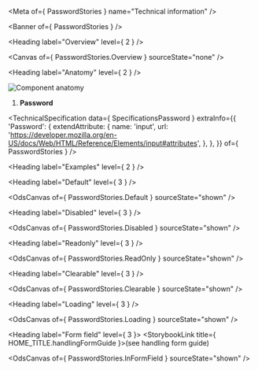 
<Meta of={ PasswordStories } name="Technical information" />

<Banner of={ PasswordStories } />

<Heading label="Overview" level={ 2 } />

<Canvas of={ PasswordStories.Overview } sourceState="none" />

<Heading label="Anatomy" level={ 2 } />

![Component anatomy](components/password/anatomy-tech.png "Component anatomy")

1. **Password**

<TechnicalSpecification
  data={ SpecificationsPassword }
  extraInfo={{
    'Password': {
      extendAttribute: {
        name: 'input',
        url: 'https://developer.mozilla.org/en-US/docs/Web/HTML/Reference/Elements/input#attributes',
      },
    },
  }}
  of={ PasswordStories } />

<Heading label="Examples" level={ 2 } />

<Heading label="Default" level={ 3 } />

<OdsCanvas of={ PasswordStories.Default } sourceState="shown" />

<Heading label="Disabled" level={ 3 } />

<OdsCanvas of={ PasswordStories.Disabled } sourceState="shown" />

<Heading label="Readonly" level={ 3 } />

<OdsCanvas of={ PasswordStories.ReadOnly } sourceState="shown" />

<Heading label="Clearable" level={ 3 } />

<OdsCanvas of={ PasswordStories.Clearable } sourceState="shown" />

<Heading label="Loading" level={ 3 } />

<OdsCanvas of={ PasswordStories.Loading } sourceState="shown" />

<Heading label="Form field" level={ 3 }>
  <StorybookLink title={ HOME_TITLE.handlingFormGuide }>(see handling form guide)</StorybookLink>
</Heading>

<OdsCanvas of={ PasswordStories.InFormField } sourceState="shown" />
